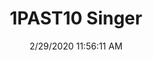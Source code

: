 ---
width: 1333
height: 2000
title: 1PAST10 Singer
description: Singer 911 parked outside an LA hotel.
date: 2/29/2020 11:56:11 AM
cameraMake: Sony
cameraModel: ILCE-7M3
lens: ZEISS Batis 2/40 CF
settingsfStop: f/2
settingsISO: ISO 100
settingsShutter: 1/40
settingsFocalLength: 40 mm
---